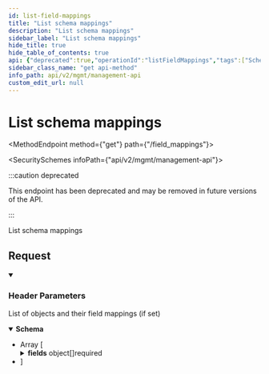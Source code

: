 ```yaml
---
id: list-field-mappings
title: "List schema mappings"
description: "List schema mappings"
sidebar_label: "List schema mappings"
hide_title: true
hide_table_of_contents: true
api: {"deprecated":true,"operationId":"listFieldMappings","tags":["SchemaMappings"],"security":[{"x-api-key":[]}],"parameters":[{"name":"x-customer-id","in":"header","schema":{"type":"string","example":"my-customer-1"},"description":"The customer ID that uniquely identifies the customer in your application","required":true},{"name":"x-provider-name","in":"header","schema":{"type":"string","example":"salesforce"},"description":"The provider name","required":true}],"responses":{"200":{"description":"List of objects and their field mappings (if set)","content":{"application/json":{"schema":{"type":"array","items":{"type":"object","properties":{"object_name":{"type":"string","example":"contact"},"object_type":{"type":"string","enum":["common","standard"]},"allow_additional_field_mappings":{"type":"boolean","example":true},"schema_id":{"type":"string","example":"51797e8d-f081-496d-99ec-5e41b467df4b"},"fields":{"type":"array","items":{"type":"object","properties":{"name":{"type":"string","description":"The name of the field as set in the schema","example":"email"},"is_added_by_customer":{"type":"boolean","description":"Whether the field was added by the customer (only applicable if the schema has allow_additional_field_mappings set to true)"},"schema_mapped_name":{"type":"string","description":"The mapped named of the field as set in the schema by the developer. If set, the customer cannot override. Only one of `schema_mapped_name` or `customer_mapped_name` should be set."},"customer_mapped_name":{"type":"string","description":"The mapped name of the field as set by the customer. Only one of `schema_mapped_name` or `customer_mapped_name` should be set."}},"required":["name","is_added_by_customer"],"title":"merged_field_map"}}},"required":["object_name","object_type","allow_additional_field_mappings","schema_id","fields"],"title":"object_field_mappings"}}}}}},"description":"List schema mappings","method":"get","path":"/field_mappings","servers":[{"url":"https://api.supaglue.io/mgmt/v2","description":"Supaglue API"}],"securitySchemes":{"x-api-key":{"type":"apiKey","name":"x-api-key","in":"header","description":"API key to allow developers to access the API"}},"info":{"version":"0.15.0","title":"Management API","contact":{"name":"Supaglue","email":"docs@supaglue.com","url":"https://supaglue.com"},"description":"#### Introduction\n\nWelcome to the Management API documentation. You can use this API to manage customer integrations and connections.\n\n[![Run in Postman](https://run.pstmn.io/button.svg)](https://www.postman.com/supaglue/workspace/supaglue-public/overview)\n\n#### Base API URL\n\n```\nhttps://api.supaglue.io/mgmt/v2\n```\n"},"postman":{"name":"List schema mappings","description":{"type":"text/plain"},"url":{"path":["field_mappings"],"host":["{{baseUrl}}"],"query":[],"variable":[]},"header":[{"disabled":false,"description":{"content":"(Required) The customer ID that uniquely identifies the customer in your application","type":"text/plain"},"key":"x-customer-id","value":""},{"disabled":false,"description":{"content":"(Required) The provider name","type":"text/plain"},"key":"x-provider-name","value":""},{"key":"Accept","value":"application/json"}],"method":"GET","auth":{"type":"apikey","apikey":[{"type":"any","value":"x-api-key","key":"key"},{"type":"any","value":"<API Key>","key":"value"},{"type":"any","value":"header","key":"in"}]}}}
sidebar_class_name: "get api-method"
info_path: api/v2/mgmt/management-api
custom_edit_url: null
---
```



<h1 className={"openapi__heading"}>List schema mappings</h1>

<MethodEndpoint method={"get"} path={"/field_mappings"}></MethodEndpoint>

<SecuritySchemes infoPath={"api/v2/mgmt/management-api"}></SecuritySchemes>

:::caution deprecated

This endpoint has been deprecated and may be removed in future versions of the API.

:::

List schema mappings

## Request

<details style={{"marginBottom":"1rem"}} className={"openapi-markdown__details"} data-collapsed={false} open={true}><summary style={{}}><h3 className={"openapi-markdown__details-summary-header-params"}>Header Parameters</h3></summary><div><ul><ParamsItem className={"paramsItem"} param={{"name":"x-customer-id","in":"header","schema":{"type":"string","example":"my-customer-1"},"description":"The customer ID that uniquely identifies the customer in your application","required":true}}></ParamsItem><ParamsItem className={"paramsItem"} param={{"name":"x-provider-name","in":"header","schema":{"type":"string","example":"salesforce"},"description":"The provider name","required":true}}></ParamsItem></ul></div></details><div><div><ApiTabs><TabItem label={"200"} value={"200"}><div>

List of objects and their field mappings (if set)

</div><div><MimeTabs className={"openapi-tabs__mime"} schemaType={"response"}><TabItem label={"application/json"} value={"application/json"}><SchemaTabs className={"openapi-tabs__schema"}><TabItem label={"Schema"} value={"Schema"}><details style={{}} className={"openapi-markdown__details response"} data-collapsed={false} open={true}><summary style={{}} className={"openapi-markdown__details-summary-response"}><strong>Schema</strong></summary><div style={{"textAlign":"left","marginLeft":"1rem"}}></div><ul style={{"marginLeft":"1rem"}}><li><div style={{"fontSize":"var(--ifm-code-font-size)","opacity":"0.6","marginLeft":"-.5rem","paddingBottom":".5rem"}}>Array [</div></li><SchemaItem collapsible={false} name={"object_name"} required={true} schemaName={"string"} qualifierMessage={undefined} schema={{"type":"string","example":"contact"}}></SchemaItem><SchemaItem collapsible={false} name={"object_type"} required={true} schemaName={"string"} qualifierMessage={"**Possible values:** [`common`, `standard`]"} schema={{"type":"string","enum":["common","standard"]}}></SchemaItem><SchemaItem collapsible={false} name={"allow_additional_field_mappings"} required={true} schemaName={"boolean"} qualifierMessage={undefined} schema={{"type":"boolean","example":true}}></SchemaItem><SchemaItem collapsible={false} name={"schema_id"} required={true} schemaName={"string"} qualifierMessage={undefined} schema={{"type":"string","example":"51797e8d-f081-496d-99ec-5e41b467df4b"}}></SchemaItem><SchemaItem collapsible={true} className={"schemaItem"}><details style={{}} className={"openapi-markdown__details"}><summary style={{}}><span className={"openapi-schema__container"}><strong className={"openapi-schema__property"}>fields</strong><span className={"openapi-schema__name"}> object[]</span><span className={"openapi-schema__divider"}></span><span className={"openapi-schema__required"}>required</span></span></summary><div style={{"marginLeft":"1rem"}}><li><div style={{"fontSize":"var(--ifm-code-font-size)","opacity":"0.6","marginLeft":"-.5rem","paddingBottom":".5rem"}}>Array [</div></li><SchemaItem collapsible={false} name={"name"} required={true} schemaName={"string"} qualifierMessage={undefined} schema={{"type":"string","description":"The name of the field as set in the schema","example":"email"}}></SchemaItem><SchemaItem collapsible={false} name={"is_added_by_customer"} required={true} schemaName={"boolean"} qualifierMessage={undefined} schema={{"type":"boolean","description":"Whether the field was added by the customer (only applicable if the schema has allow_additional_field_mappings set to true)"}}></SchemaItem><SchemaItem collapsible={false} name={"schema_mapped_name"} required={false} schemaName={"string"} qualifierMessage={undefined} schema={{"type":"string","description":"The mapped named of the field as set in the schema by the developer. If set, the customer cannot override. Only one of `schema_mapped_name` or `customer_mapped_name` should be set."}}></SchemaItem><SchemaItem collapsible={false} name={"customer_mapped_name"} required={false} schemaName={"string"} qualifierMessage={undefined} schema={{"type":"string","description":"The mapped name of the field as set by the customer. Only one of `schema_mapped_name` or `customer_mapped_name` should be set."}}></SchemaItem><li><div style={{"fontSize":"var(--ifm-code-font-size)","opacity":"0.6","marginLeft":"-.5rem"}}>]</div></li></div></details></SchemaItem><li><div style={{"fontSize":"var(--ifm-code-font-size)","opacity":"0.6","marginLeft":"-.5rem"}}>]</div></li></ul></details></TabItem><TabItem label={"Example (from schema)"} value={"Example (from schema)"}><ResponseSamples responseExample={"[\n  {\n    \"object_name\": \"contact\",\n    \"object_type\": \"common\",\n    \"allow_additional_field_mappings\": true,\n    \"schema_id\": \"51797e8d-f081-496d-99ec-5e41b467df4b\",\n    \"fields\": [\n      {\n        \"name\": \"email\",\n        \"is_added_by_customer\": true,\n        \"schema_mapped_name\": \"string\",\n        \"customer_mapped_name\": \"string\"\n      }\n    ]\n  }\n]"} language={"json"}></ResponseSamples></TabItem></SchemaTabs></TabItem></MimeTabs></div></TabItem></ApiTabs></div></div>
      